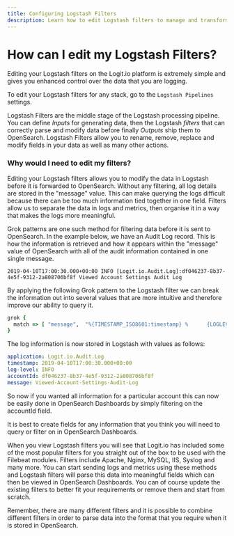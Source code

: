 ```yaml
---
title: Configuring Logstash Filters
description: Learn how to edit Logstash filters to manage and transform data in Logstash in this article from Logit.io.
---
```


# How can I edit my Logstash Filters?

Editing your Logstash filters on the Logit.io platform is extremely simple and gives you enhanced control over the data that you are logging.

To edit your Logstash filters for any stack, go to the `Logstash Pipelines` settings.

Logstash Filters are the middle stage of the Logstash processing pipeline. You can define *Inputs* for generating data, then the Logstash *filters* that can correctly parse and modify data before finally *Outputs* ship them to OpenSearch. Logstash Filters allow you to rename, remove, replace and modify fields in your data as well as many other actions.

### Why would I need to edit my filters?
Editing your Logstash filters allows you to modify the data in Logstash before 
it is forwarded to OpenSearch. Without any filtering, all log details are stored 
in the "message" value. This can make querying the logs difficult because there 
can be too much information tied together in one field. Filters allow us to separate the data in logs and metrics, then organise it in a way that makes the logs more meaningful.

Grok patterns are one such method for filtering data before it is sent to OpenSearch. 
In the example below, we have an Audit Log record. This is how the information is retrieved and how it appears within the "message" value of OpenSearch with all of the audit information contained in one single message.

```plaintext
2019-04-10T17:00:30.000+00:00 INFO [Logit.io.Audit.Log]:df046237-8b37-4e5f-9312-2a808706bf8f Viewed Account Settings Audit Log
```

By applying the following Grok pattern to the Logstash filter we can break the information out into several values that are more intuitive and therefore improve our ability to query it.

```ruby copy
grok {
  match => [ "message",  "%{TIMESTAMP_ISO8601:timestamp} %      {LOGLEVEL:log-level} \[%{DATA:application}\]:%{UUID:accountId} %{GREEDYDATA:message}"]
}
```

The log information is now stored in Logstash with values as follows:

```yml
application: Logit.io.Audit.Log
timestamp: 2019-04-10T17:00:30.000+00:00
log-level: INFO
accountId: df046237-8b37-4e5f-9312-2a808706bf8f
message: Viewed·Account·Settings·Audit·Log
```

So now if you wanted all information for a particular account this can now be 
easily done in OpenSearch Dashboards by simply filtering on the accountId field.

<Callout type="info">
  It is best to create fields for any information that you 
  think you will need to query or filter on in OpenSearch Dashboards.
</Callout>

When you view Logstash filters you will see that Logit.io has included some of 
the most popular filters for you straight out of the box to be used with the Filebeat 
modules. Filters include Apache, Nginx, MySQL, IIS, Syslog and many more. You can 
start sending logs and metrics using these methods and Logstash filters will parse 
this data into meaningful fields which can then be viewed in OpenSearch Dashboards. 
You can of course update the existing filters to better fit your requirements or 
remove them and start from scratch.

Remember, there are many different filters and it is possible to combine different 
filters in order to parse data into the format that you require when it is stored in OpenSearch.